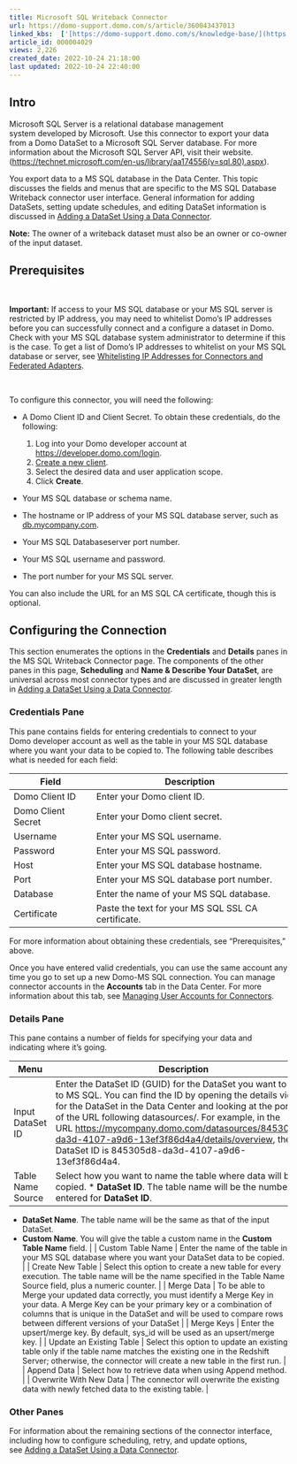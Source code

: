 ```yaml
---
title: Microsoft SQL Writeback Connector
url: https://domo-support.domo.com/s/article/360043437013
linked_kbs:  ['[https://domo-support.domo.com/s/knowledge-base/](https://domo-support.domo.com/s/knowledge-base/)', '[https://domo-support.domo.com/s/](https://domo-support.domo.com/s/)', '[https://domo-support.domo.com/s/topic/0TO5w000000ZammGAC](https://domo-support.domo.com/s/topic/0TO5w000000ZammGAC)', '[https://domo-support.domo.com/s/topic/0TO5w000000ZanLGAS](https://domo-support.domo.com/s/topic/0TO5w000000ZanLGAS)', '[https://domo-support.domo.com/s/topic/0TO5w000000ZapVGAS](https://domo-support.domo.com/s/topic/0TO5w000000ZapVGAS)', '[https://domo-support.domo.com/s/article/360042926274](https://domo-support.domo.com/s/article/360042926274)', '[https://domo-support.domo.com/s/article/360043630093](https://domo-support.domo.com/s/article/360043630093)', '[https://domo-support.domo.com/s/article/360042926054](https://domo-support.domo.com/s/article/360042926054)', '[https://domo-support.domo.com/s/article/360043437013](https://domo-support.domo.com/s/article/360043437013)', '[https://domo-support.domo.com/s/topic/0TO5w000000ZapVGAS/writeback-connectors](https://domo-support.domo.com/s/topic/0TO5w000000ZapVGAS/writeback-connectors)', '[https://domo-support.domo.com/s/article/360043429933](https://domo-support.domo.com/s/article/360043429933)', '[https://domo-support.domo.com/s/article/360043429953](https://domo-support.domo.com/s/article/360043429953)', '[https://domo-support.domo.com/s/article/360042925494](https://domo-support.domo.com/s/article/360042925494)', '[https://domo-support.domo.com/s/article/4408174643607](https://domo-support.domo.com/s/article/4408174643607)', '[https://domo-support.domo.com/s/article/360043429913](https://domo-support.domo.com/s/article/360043429913)', '[https://domo-support.domo.com/s/login/](https://domo-support.domo.com/s/login/)']
article_id: 000004029
views: 2,226
created_date: 2022-10-24 21:18:00
last updated: 2022-10-24 22:40:00
---
```




Intro
-----


Microsoft SQL Server is a relational database management system developed by Microsoft. Use this connector to export your data from a Domo DataSet to a Microsoft SQL Server database. For more information about the Microsoft SQL Server API, visit their website. (<https://technet.microsoft.com/en-us/library/aa174556(v=sql.80).aspx>).


You export data to a MS SQL database in the Data Center. This topic discusses the fields and menus that are specific to the MS SQL Database Writeback connector user interface. General information for adding DataSets, setting update schedules, and editing DataSet information is discussed in [Adding a DataSet Using a Data Connector](/s/article/360042926274 "Adding a DataSet Using a Data Connector"). 







**Note:** The owner of a writeback dataset must also be an owner or co-owner of the input dataset.





Prerequisites
-------------


 







**Important:** If access to your MS SQL database or your MS SQL server is restricted by IP address, you may need to whitelist Domo’s IP addresses before you can successfully connect and a configure a dataset in Domo. Check with your MS SQL database system administrator to determine if this is the case. To get a list of Domo’s IP addresses to whitelist on your MS SQL database or server, see [Whitelisting IP Addresses for Connectors and Federated Adapters](/s/article/360043630093).



 


To configure this connector, you will need the following:


* A Domo Client ID and Client Secret. To obtain these credentials, do the following:


	1. Log into your Domo developer account at [https://developer.domo.com/login](https://developer.domo.com/login "https://developer.domo.com/login").
	2. [Create a new client](https://developer.domo.com/new-client "Domo to S3 Writeback Connector").
	3. Select the desired data and user application scope.
	4. Click **Create**.
* Your MS SQL database or schema name.
* The hostname or IP address of your MS SQL database server, such as [db.mycompany.com](http://db.mycompany.com).
* Your MS SQL Databaseserver port number.
* Your MS SQL username and password.
* The port number for your MS SQL server.


You can also include the URL for an MS SQL CA certificate, though this is optional.


Configuring the Connection
--------------------------


This section enumerates the options in the **Credentials** and **Details** panes in the MS SQL Writeback Connector page. The components of the other panes in this page, **Scheduling** and **Name & Describe Your DataSet**, are universal across most connector types and are discussed in greater length in [Adding a DataSet Using a Data Connector](/s/article/360042926274 "Adding a DataSet Using a Data Connector").


### Credentials Pane


This pane contains fields for entering credentials to connect to your Domo developer account as well as the table in your MS SQL database where you want your data to be copied to. The following table describes what is needed for each field:  




| Field | Description |
| --- | --- |
| Domo Client ID | Enter your Domo client ID. |
| Domo Client Secret | Enter your Domo client secret. |
| Username | Enter your MS SQL username. |
| Password | Enter your MS SQL password.  |
| Host | Enter your MS SQL database hostname. |
| Port | Enter your MS SQL database port number. |
| Database  | Enter the name of your MS SQL database. |
| Certificate | Paste the text for your MS SQL SSL CA certificate.  |


For more information about obtaining these credentials, see "Prerequisites," above. 


Once you have entered valid credentials, you can use the same account any time you go to set up a new Domo-MS SQL connection. You can manage connector accounts in the **Accounts** tab in the Data Center. For more information about this tab, see [Managing User Accounts for Connectors](/s/article/360042926054 "Managing User Accounts for Connectors").


### Details Pane


This pane contains a number of fields for specifying your data and indicating where it's going.




| Menu | Description |
| --- | --- |
| Input DataSet ID | Enter the DataSet ID (GUID) for the DataSet you want to copy to MS SQL. You can find the ID by opening the details view for the DataSet in the Data Center and looking at the portion of the URL following datasources/. For example, in the URL <https://mycompany.domo.com/datasources/845305d8-da3d-4107-a9d6-13ef3f86d4a4/details/overview>, the DataSet ID is 845305d8-da3d-4107-a9d6-13ef3f86d4a4.  |
| Table Name Source | Select how you want to name the table where data will be copied. * **DataSet ID**. The table name will be the number you entered for **DataSet ID**.
* **DataSet Name**. The table name will be the same as that of the input DataSet.
* **Custom Name**. You will give the table a custom name in the **Custom Table Name** field.
 |
| Custom Table Name | Enter the name of the table in your MS SQL database where you want your DataSet data to be copied. |
| Create New Table | Select this option to create a new table for every execution. The table name will be the name specified in the Table Name Source field, plus a numeric counter. |
| Merge Data | To be able to Merge your updated data correctly, you must identify a Merge Key in your data. A Merge Key can be your primary key or a combination of columns that is unique in the DataSet and will be used to compare rows between different versions of your DataSet |
| Merge Keys | Enter the upsert/merge key. By default, sys\_id will be used as an upsert/merge key. |
| Update an Existing Table | Select this option to update an existing table only if the table name matches the existing one in the Redshift Server; otherwise, the connector will create a new table in the first run. |
| Append Data | Select how to retrieve data when using Append method. |
| Overwrite With New Data | The connector will overwrite the existing data with newly fetched data to the existing table. |


### Other Panes


For information about the remaining sections of the connector interface, including how to configure scheduling, retry, and update options, see [Adding a DataSet Using a Data Connector](/s/article/360042926274 "Adding a DataSet Using a Data Connector").

